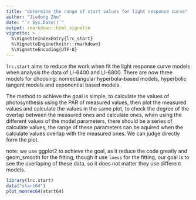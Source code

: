 ```yaml
---
title: "determine the range of start values for light response curve"
author: "Jiedong Zhu"
date: "`r Sys.Date()`"
output: rmarkdown::html_vignette
vignette: >
  %\VignetteIndexEntry{lrc_start}
  %\VignetteEngine{knitr::rmarkdown}
  %\VignetteEncoding{UTF-8}
---
```


`lrc.start` aims to reduce the work when fit the light response curve models when analysis the data of LI-6400 and LI-6800. There are now three models for choosing: nonrectangular hyperbola–based models, hyperbolic tangent models and exponential based models.

The method to achieve the goal is simple, to calculate the values of photosynthesis using the PAR of measured values, then plot the measured values and calculate the values in the same plot, to check the degree of the overlap between the measured ones and calculate ones, when using the different values of the model parameters, there should be a series of calculate values, the range of these parameters can be aquired when the calculate values overlap with the measured ones. We can judge directly form the plot.

note: we use ggplot2 to achieve the goal, as it reduce the code greatly and geom_smooth for the fitting, though it use `loess` for the fitting, our goal is to see the overlaping of these data, so it does not matter they use different models.

```r
library(lrc.start)
data("start64")
plot_nonrec64(start64)
```


